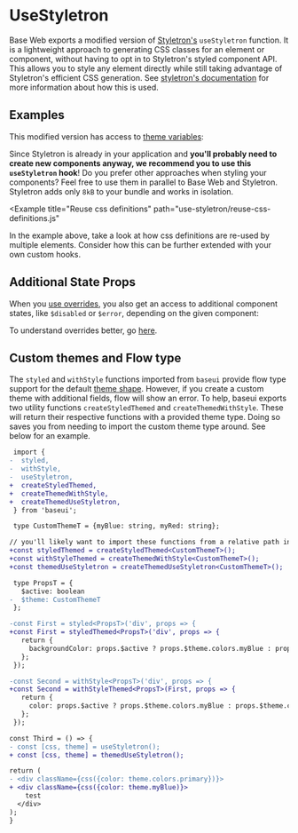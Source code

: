 <!--
Copyright (c) Uber Technologies, Inc.

This source code is licensed under the MIT license found in the
LICENSE file in the root directory of this source tree.
-->




# UseStyletron

Base Web exports a modified version of [Styletron's](https://www.styletron.org/api-reference#usestyletron) `useStyletron`
function. It is a lightweight approach to generating CSS classes for an element or component, without
having to opt in to Styletron's styled component API. This allows you to style any element directly while
still taking advantage of Styletron's efficient CSS generation. See
[styletron's documentation](https://www.styletron.org/react/#usestyletron-hook) for more
information about how this is used.

## Examples

This modified version has access to [theme variables](/guides/theming/#theme-properties):

<Example title="Using theme values" path="use-styletron/basic.js">
  <UseStyletronBasic />
</Example>

Since Styletron is already in your application and **you'll probably need to create new components anyway, we recommend you to use this `useStyletron` hook**!
Do you prefer other approaches when styling your components? Feel free to use
them in parallel to Base Web and Styletron. Styletron adds only `8kB` to your
bundle and works in isolation.

<Example
  title="Reuse css definitions"
  path="use-styletron/reuse-css-definitions.js"
>
  <ReuseDefinitions />
</Example>

In the example above, take a look at how css definitions are re-used by multiple elements. Consider how this can be
further extended with your own custom hooks.

## Additional State Props

When you [use overrides](/guides/understanding-overrides/), you also get an access to additional component states, like `$disabled` or `$error`, depending
on the given component:

<Example title="Overriding subcomponents" path="use-styletron/overrides.js">
  <StyledOverrides />
</Example>

To understand overrides better, go [here](/guides/understanding-overrides/).

## Custom themes and Flow type

The `styled` and `withStyle` functions imported from `baseui` provide flow type support for the
default [theme shape](/guides/theming/#theme-properties). However, if you create a custom theme with additional fields,
flow will show an error. To help, baseui exports two utility functions `createStyledThemed` and
`createThemedWithStyle`. These will return their respective functions with a provided theme type.
Doing so saves you from needing to import the custom theme type around. See below for an example.

```diff
 import {
-  styled,
-  withStyle,
-  useStyletron,
+  createStyledThemed,
+  createThemedWithStyle,
+  createThemedUseStyletron,
 } from 'baseui';

 type CustomThemeT = {myBlue: string, myRed: string};

// you'll likely want to import these functions from a relative path in your application
+const styledThemed = createStyledThemed<CustomThemeT>();
+const withStyleThemed = createThemedWithStyle<CustomThemeT>();
+const themedUseStyletron = createThemedUseStyletron<CustomThemeT>();

 type PropsT = {
   $active: boolean
-  $theme: CustomThemeT
 };

-const First = styled<PropsT>('div', props => {
+const First = styledThemed<PropsT>('div', props => {
   return {
     backgroundColor: props.$active ? props.$theme.colors.myBlue : props.$theme.colors.myRed,
   };
 });

-const Second = withStyle<PropsT>('div', props => {
+const Second = withStyleThemed<PropsT>(First, props => {
   return {
     color: props.$active ? props.$theme.colors.myBlue : props.$theme.colors.myRed,
   };
 });

const Third = () => {
- const [css, theme] = useStyletron();
+ const [css, theme] = themedUseStyletron();

return (
- <div className={css({color: theme.colors.primary})}>
+ <div className={css({color: theme.myBlue)}>
    test
  </div>
);
}
```
